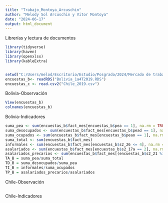 ```yaml
---
title: "Trabajo_Montoya_Arcuschin"
author: "Melody Sol Arcuschin y Vitor Montoya"
date: "2024-06-17"
output: html_document
---
```


Librerías y lectura de documentos
```r
library(tidyverse)
library(haven)
library(openxlsx)
library(kableExtra)


setwd("C:/Users/melod/Escritorio/Estudio/Posgrado/2024/Mercado de trabajo/Evaluación/Evaluacion/")
encuestas_b<- readRDS("Bolivia_1a4T2019.RDS")
encuestas_c <- read.csv2("Chile_2019.csv")
```

Bolivia-Observación
```r
View(encuestas_b)
colnames(encuestas_b)
```

Bolivia-Indicadores
```r
suma_pea <- sum(encuestas_b$fact_mes[encuestas_b$pea == 1], na.rm = TRUE)
suma_desocupados <- sum(encuestas_b$fact_mes[encuestas_b$pead == 1], na.rm = TRUE)
suma_ocupados <- sum(encuestas_b$fact_mes[encuestas_b$peao == 1], na.rm = TRUE)
suma_total <- sum(encuestas_b$fact_mes)
informales <- sum(encuestas_b$fact_mes[encuestas_b$s2_26 <= 4], na.rm = TRUE)
asalariados <- sum(encuestas_b$fact_mes[encuestas_b$s2_17a == 2], na.rm = TRUE)
asalariados_precarios <- sum(encuestas_b$fact_mes[(encuestas_b$s2_21 %in% c(2,3, 5)) | (encuestas_b$s2_21a != 3)], na.rm = TRUE)
TA_B = suma_pea/suma_total
TD_B = suma_desocupados/suma_pea
TI_B = informales/suma_ocupados
TP_B = asalariados_precarios/asalariados
```

Chile-Observación
```r
```

Chile-Indicadores
```r
```

